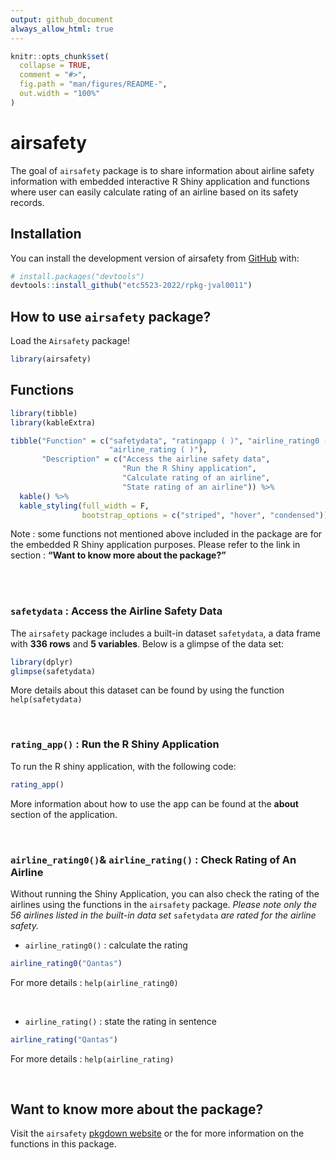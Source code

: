 ```yaml
---
output: github_document
always_allow_html: true
---
```


<!-- README.md is generated from README.Rmd. Please edit that file -->

```r
knitr::opts_chunk$set(
  collapse = TRUE,
  comment = "#>",
  fig.path = "man/figures/README-",
  out.width = "100%"
)
```

# airsafety

<!-- badges: start -->
<!-- badges: end -->

The goal of `airsafety` package is to share information about airline safety information with embedded interactive R Shiny application and functions where user can easily calculate rating of an airline based on its safety records.

## Installation

You can install the development version of airsafety from [GitHub](https://github.com/) with:

``` r
# install.packages("devtools")
devtools::install_github("etc5523-2022/rpkg-jval0011")
```

## How to use `airsafety` package?

Load the `Airsafety` package!

```r
library(airsafety)
```

## Functions

```r
library(tibble)
library(kableExtra)

tibble("Function" = c("safetydata", "ratingapp ( )", "airline_rating0 ( )", 
                      "airline_rating ( )"),
       "Description" = c("Access the airline safety data", 
                         "Run the R Shiny application", 
                         "Calculate rating of an airline", 
                         "State rating of an airline")) %>%
  kable() %>%
  kable_styling(full_width = F, 
                bootstrap_options = c("striped", "hover", "condensed"))
```

Note : some functions not mentioned above included in the package are for the embedded R Shiny application purposes. Please refer to the link in section : **"Want to know more about the package?"**

<br>
<br>

### `safetydata` : Access the Airline Safety Data

The `airsafety` package includes a built-in dataset `safetydata`, a data frame with **336 rows** and **5 variables**. Below is a glimpse of the data set:

```r
library(dplyr)
glimpse(safetydata)
```

More details about this dataset can be found by using the function `help(safetydata)`

<br>

### `rating_app()` : Run the R Shiny Application

To run the R shiny application, with the following code:

```r
rating_app()
```

More information about how to use the app can be found at the **about** section of the application.

<br>

### `airline_rating0()`& `airline_rating()` : Check Rating of An Airline

Without running the Shiny Application, you can also check the rating of the airlines using the functions in the `airsafety` package. *Please note only the 56 airlines listed in the built-in data set* `safetydata` *are rated for the airline safety.*

- `airline_rating0()` : calculate the rating

```r
airline_rating0("Qantas")
```
For more details : `help(airline_rating0)`

<br>

- `airline_rating()` : state the rating in sentence

```r
airline_rating("Qantas")
```
For more details : `help(airline_rating)`

<br>

## Want to know more about the package?

Visit the `airsafety` [pkgdown website](https://github.com/etc5523-2022/rpkg-jval0011) or the for more information on the functions in this package.
